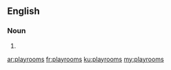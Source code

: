 ==English==

===Noun===
{{head|en|noun plural form}}

# {{plural of|playroom|lang=en}}

[[ar:playrooms]]
[[fr:playrooms]]
[[ku:playrooms]]
[[my:playrooms]]